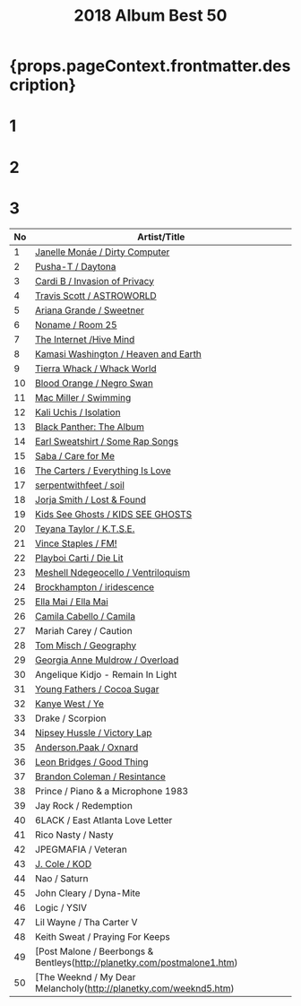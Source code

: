 ﻿---
title: 2018 Album Best 50
tabs: ['2019', '2018', '2017']
description: 2018 Black Music Album Best 50 by planet.ky
---


<h1> {props.pageContext.frontmatter.description} </h1>

<Row>
<Column colMd={3} colLg={3} noGutterMdLeft>
<h1>1</h1>
<Review1 />
</Column>
<Column colMd={3} colLg={3} noGutterMdLeft>
<h1>2</h1>
<Review2 />
</Column>
<Column colMd={3} colLg={3} noGutterMdLeft>
<h1>3</h1>
<Review3 />
</Column>
</Row>

| No | Artist/Title                                                                      | 
| -- | --------------------------------------------------------------------------------- | 
|1	 | [Janelle Monáe / Dirty Computer](/review/janellemonae3L)                          |
|2	 | [Pusha-T / Daytona](/review/pushat3L)                                             |
|3	 | [Cardi B / Invasion of Privacy](/review/cardib1L)                                 |
|4	 | [Travis Scott / ASTROWORLD](http://planetky.com/travisscott3.htm)                 |
|5	 | [Ariana Grande / Sweetner](http://planetky.com/arianagrande4.htm)                 |
|6	 | [Noname / Room 25](http://planetky.com/noname2.htm)                               |
|7	 | [The Internet /Hive Mind](http://planetky.com/theinternet2.htm)                   |
|8	 | [Kamasi Washington / Heaven and Earth](http://planetky.com/kamasiwashington3.htm) |
|9	 | [Tierra Whack / Whack World](http://planetky.com/tierrawhack1.htm)                |
|10  | [Blood Orange / Negro Swan](http://planetky.com/bloodorange3.htm)                 |　　　　　　　　　　　　　　　
|11  | [Mac Miller / Swimming](http://planetky.com/macmiller2.htm)　　　　　　　　　　　 　|
|12  | [Kali Uchis / Isolation](http://planetky.com/kaliuchis1.htm)                      |
|13  | [Black Panther: The Album](http://planetky.com/blackpanther.htm)                  |
|14  | [Earl Sweatshirt / Some Rap Songs](http://planetky.com/earlsweatshirt3.htm)       |
|15  | [Saba / Care for Me](http://planetky.com/saba1.htm)                               |
|16  | [The Carters / Everything Is Love](http://planetky.com/carters1.htm)              |
|17  | [serpentwithfeet / soil](http://planetky.com/serpentwithfeet1.htm)                |
|18  | [Jorja Smith / Lost & Found](http://planetky.com/jorjasmith1.htm)                 |
|19  | [Kids See Ghosts / KIDS SEE GHOSTS](http://planetky.com/kidsseeghosts1.htm)       |
|20  | [Teyana Taylor / K.T.S.E.](http://planetky.com/teyanataylor2.ht)                  |
|21  | [Vince Staples / FM!](http://planetky.com/vincestaples4)                          |              
|22  | [Playboi Carti / Die Lit](http://planetky.com/playboicarti1.htm)                  |
|23  | [Meshell Ndegeocello / Ventriloquism](http://planetky.com/ndegeocelllo4.htm)      |
|24  | [Brockhampton / iridescence](http://planetky.com/brockhampton1.htm)               |
|25  | [Ella Mai / Ella Mai](http://planetky.com/ellamai1.htm)                           |
|26  | [Camila Cabello / Camila](http://planetky.com/camilacabello1.htm)                 |
|27  | Mariah Carey / Caution                                                            |
|28  | [Tom Misch / Geography](http://planetky.com/tommisch1.htm)                        |
|29  | [Georgia Anne Muldrow / Overload](http://planetky.com/georgiaannemuldrow.htm)     |
|30  | Angelique Kidjo - Remain In Light                                                 |
|31  | [Young Fathers / Cocoa Sugar](http://planetky.com/youngfathers2.htm)              |
|32  | [Kanye West / Ye](http://planetky.com/kanyewest9.htm)                             |
|33  | Drake / Scorpion                                                                  |
|34  | [Nipsey Hussle / Victory Lap](http://planetky.com/nipseyhustle1.htm)              |
|35  | [Anderson.Paak / Oxnard](http://planetky.com/andersonpaak3.htm)                   |
|36  | [Leon Bridges / Good Thing](http://planetky.com/leonbridges2.htm)                 |
|37  | [Brandon Coleman / Resintance](http://planetky.com/brandoncoleman1.htm)           |
|38  | Prince / Piano & a Microphone 1983                                                |
|39  | Jay Rock / Redemption                                                             |
|40  | 6LACK / East Atlanta Love Letter                                                  |
|41  | Rico Nasty / Nasty                                                                |
|42  | JPEGMAFIA / Veteran                                                               |
|43  | [J. Cole / KOD](http://planetky.com/jcole3.htm)                                   |
|44  | Nao / Saturn                                                                      |
|45  | John Cleary / Dyna-Mite                                                           |
|46  | Logic / YSIV                                                                      |
|47  | Lil Wayne / Tha Carter V                                                          |
|48  | Keith Sweat / Praying For Keeps                                                   |
|49  | [Post Malone / Beerbongs & Bentleys(http://planetky.com/postmalone1.htm)          |
|50  | [The Weeknd / My Dear Melancholy(http://planetky.com/weeknd5.htm)                 |
